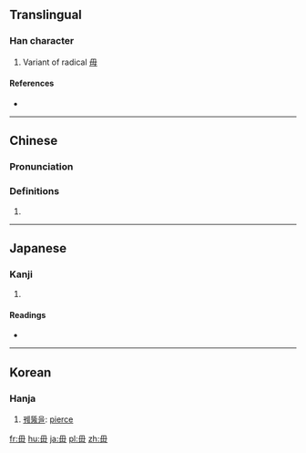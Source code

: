 ==Translingual==

===Han character===
{{Han char|rn=80|rad=毋|as=00|sn=4|four=77750|canj=WJ}}

# Variant of radical [[毋]]

====References====
* {{Han ref|kx=0588.240|dkj=16722|dj=0980.300|hdz=42380.020|uh=6BCC|ud=27596|bh=C960|bd=51552}}

----

==Chinese==
{{zh-forms}}

===Pronunciation===
{{zh-pron
|m=guàn
|c=kwun3
|mc=y
|oc=y
|ma=
|cat=v,adv,n
}}

===Definitions===
# {{rfdef|lang=zh}}

----

==Japanese==

===Kanji===
{{ja-kanji|grade=|rs=毋00}}

# {{defn|lang=ja|sort=毋00}}

====Readings====
* {{ja-readings|on=[[かん]] (kan)|kun=[[つらぬく]] (tsuranuku)}}

----

==Korean==

===Hanja===
{{ko-hanja|hangeul=관|eumhun=|rv=gwan|mr=kwan|y=kwan}}

# [[꿰뚫을]]: [[pierce]]

[[fr:毌]]
[[hu:毌]]
[[ja:毌]]
[[pl:毌]]
[[zh:毌]]